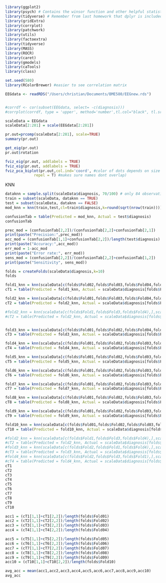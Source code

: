 ```r
library(ggplot2)
library(psych) # Contains the winsor function and other helpful statistical tools
library(tidyverse) # Remember from last homework that dplyr is included in tidyverse
library(gridExtra)
library(corrplot)
library(patchwork)
library(utils)
library(factoextra)
library(tidyverse)
library(MASS)
library(ROCR)
library(caret)
library(gmodels)
library(caTools)
library(class)

set.seed(580)
library(RColorBrewer) #easier to see correlation matrix
```


```r
EEGdata <- readRDS("/Users/christian/Documents/BME580/EEGnew.rds")


#corrdf <- cor(subset(EEGdata, select= -c(diagnosis)))
#corrplot(corrdf, type = 'upper', method='number',tl.col="black", tl.srt=45, title='Correlation of EEG Data', mar=c(0,0,1,0), col=brewer.pal(n=10,name="RdBu"))
```

```r
scaleData = EEGdata
scaleData[2:281] = scale(EEGdata[2:281])
```

```r
pr.out=prcomp(scaleData[2:281], scale=TRUE)
summary(pr.out)
```

```r
get_eig(pr.out)
pr.out$rotation
```

```r
fviz_eig(pr.out, addlabels = TRUE)
fviz_eig(pr.out, addlabels = TRUE)
fviz_pca_biplot(pr.out,col.ind='coord', #color of dots depends on size of loading
             repel = T) #makes sure names dont overlap)
```

KNN

```r
dataknn = sample.split(scaleData$diagnosis, 70/100) # only 84 observations so small
train = subset(scaleData, dataknn == TRUE)
test = subset(scaleData, dataknn == FALSE)
mod_knn = knn(train,test,cl=train$diagnosis,k=round(sqrt(nrow(train))))

confusionTab = table(Predicted = mod_knn, Actual = test$diagnosis)
confusionTab
```

```r
prec_mod = (confusionTab[2,2])/(confusionTab[2,2]+confusionTab[2,1])
print(paste("Precision:",prec_mod))
acc_mod = (confusionTab[1,1]+confusionTab[2,2])/length(test$diagnosis)
print(paste("Accuracy:",acc_mod))
err_mod = 1-acc_mod
print(paste("Error rate:", err_mod))
sens_mod = (confusionTab[2,2])/(confusionTab[2,2]+confusionTab[1,2])
print(paste("Sensitivity", sens_mod))
```

```r
folds = createFolds(scaleData$diagnosis,k=10)
folds

fold1_knn = knn(scaleData[c(folds$Fold02,folds$Fold03,folds$Fold04,folds$Fold05,folds$Fold06,folds$Fold07,folds$Fold08,folds$Fold09,folds$Fold10),],scaleData[folds$Fold01,],cl=scaleData$diagnosis[c(folds$Fold02,folds$Fold03,folds$Fold04,folds$Fold05,folds$Fold06,folds$Fold07,folds$Fold08,folds$Fold09,folds$Fold10)],k=round(sqrt(length(folds$Fold01))))
cT1 = table(Predicted = fold1_knn, Actual = scaleData$diagnosis[folds$Fold01])

fold2_knn = knn(scaleData[c(folds$Fold01,folds$Fold03,folds$Fold04,folds$Fold05,folds$Fold06,folds$Fold07,folds$Fold08,folds$Fold09,folds$Fold10),],scaleData[folds$Fold02,],cl=scaleData$diagnosis[c(folds$Fold01,folds$Fold03,folds$Fold04,folds$Fold05,folds$Fold06,folds$Fold07,folds$Fold08,folds$Fold09,folds$Fold10)],k=round(sqrt(length(folds$Fold02))))
cT2 = table(Predicted = fold2_knn, Actual = scaleData$diagnosis[folds$Fold02])

#fold2_knn = knn(scaleData[c(folds$Fold1,folds$Fold3,folds$Fold4),],scaleData[folds$Fold2,],cl=scaleData$diagnosis[c(folds$Fold1,folds$Fold3,folds$Fold4)],k=round(sqrt(length(folds$Fold2))))
#cT2 = table(Predicted = fold2_knn, Actual = scaleData$diagnosis[folds$Fold2])


fold3_knn = knn(scaleData[c(folds$Fold01,folds$Fold02,folds$Fold04,folds$Fold05,folds$Fold06,folds$Fold07,folds$Fold08,folds$Fold09,folds$Fold10),],scaleData[folds$Fold03,],cl=scaleData$diagnosis[c(folds$Fold01,folds$Fold02,folds$Fold04,folds$Fold05,folds$Fold06,folds$Fold07,folds$Fold08,folds$Fold09,folds$Fold10)],k=round(sqrt(length(folds$Fold03))))
cT3 = table(Predicted = fold3_knn, Actual = scaleData$diagnosis[folds$Fold03])

fold4_knn = knn(scaleData[c(folds$Fold01,folds$Fold02,folds$Fold03,folds$Fold05,folds$Fold06,folds$Fold07,folds$Fold08,folds$Fold09,folds$Fold10),],scaleData[folds$Fold04,],cl=scaleData$diagnosis[c(folds$Fold01,folds$Fold02,folds$Fold03,folds$Fold05,folds$Fold06,folds$Fold07,folds$Fold08,folds$Fold09,folds$Fold10)],k=round(sqrt(length(folds$Fold04))))
cT4 = table(Predicted = fold4_knn, Actual = scaleData$diagnosis[folds$Fold04])

fold5_knn = knn(scaleData[c(folds$Fold01,folds$Fold02,folds$Fold03,folds$Fold04,folds$Fold06,folds$Fold07,folds$Fold08,folds$Fold09,folds$Fold10),],scaleData[folds$Fold05,],cl=scaleData$diagnosis[c(folds$Fold01,folds$Fold02,folds$Fold03,folds$Fold04,folds$Fold06,folds$Fold07,folds$Fold08,folds$Fold09,folds$Fold10)],k=round(sqrt(length(folds$Fold05))))
cT5 = table(Predicted = fold5_knn, Actual = scaleData$diagnosis[folds$Fold05])

fold6_knn = knn(scaleData[c(folds$Fold01,folds$Fold02,folds$Fold03,folds$Fold04,folds$Fold05,folds$Fold07,folds$Fold08,folds$Fold09,folds$Fold10),],scaleData[folds$Fold06,],cl=scaleData$diagnosis[c(folds$Fold01,folds$Fold02,folds$Fold03,folds$Fold04,folds$Fold05,folds$Fold07,folds$Fold08,folds$Fold09,folds$Fold10)],k=round(sqrt(length(folds$Fold06))))
cT6 = table(Predicted = fold6_knn, Actual = scaleData$diagnosis[folds$Fold06])

fold7_knn = knn(scaleData[c(folds$Fold01,folds$Fold02,folds$Fold03,folds$Fold04,folds$Fold05,folds$Fold06,folds$Fold08,folds$Fold09,folds$Fold10),],scaleData[folds$Fold07,],cl=scaleData$diagnosis[c(folds$Fold01,folds$Fold02,folds$Fold03,folds$Fold04,folds$Fold05,folds$Fold06,folds$Fold08,folds$Fold09,folds$Fold10)],k=round(sqrt(length(folds$Fold07))))
cT7 = table(Predicted = fold7_knn, Actual = scaleData$diagnosis[folds$Fold07])

fold8_knn = knn(scaleData[c(folds$Fold01,folds$Fold02,folds$Fold03,folds$Fold04,folds$Fold05,folds$Fold06,folds$Fold07,folds$Fold09,folds$Fold10),],scaleData[folds$Fold08,],cl=scaleData$diagnosis[c(folds$Fold01,folds$Fold02,folds$Fold03,folds$Fold04,folds$Fold05,folds$Fold06,folds$Fold07,folds$Fold09,folds$Fold10)],k=round(sqrt(length(folds$Fold08))))
cT8 = table(Predicted = fold8_knn, Actual = scaleData$diagnosis[folds$Fold08])

fold9_knn = knn(scaleData[c(folds$Fold01,folds$Fold02,folds$Fold03,folds$Fold04,folds$Fold05,folds$Fold06,folds$Fold07,folds$Fold08,folds$Fold10),],scaleData[folds$Fold09,],cl=scaleData$diagnosis[c(folds$Fold01,folds$Fold02,folds$Fold03,folds$Fold04,folds$Fold05,folds$Fold06,folds$Fold07,folds$Fold08,folds$Fold10)],k=round(sqrt(length(folds$Fold09))))
cT9 = table(Predicted = fold9_knn, Actual = scaleData$diagnosis[folds$Fold09])

fold10_knn = knn(scaleData[c(folds$Fold01,folds$Fold02,folds$Fold03,folds$Fold04,folds$Fold05,folds$Fold06,folds$Fold07,folds$Fold08,folds$Fold09),],scaleData[folds$Fold10,],cl=scaleData$diagnosis[c(folds$Fold01,folds$Fold02,folds$Fold03,folds$Fold04,folds$Fold05,folds$Fold06,folds$Fold07,folds$Fold08,folds$Fold09)],k=round(sqrt(length(folds$Fold10))))
cT10 = table(Predicted = fold10_knn, Actual = scaleData$diagnosis[folds$Fold10])

#fold2_knn = knn(scaleData[c(folds$Fold1,folds$Fold3,folds$Fold4),],scaleData[folds$Fold2,],cl=scaleData$diagnosis[c(folds$Fold1,folds$Fold3,folds$Fold4)],k=round(sqrt(length(folds$Fold2))))
#cT2 = table(Predicted = fold2_knn, Actual = scaleData$diagnosis[folds$Fold2])
#fold3_knn = knn(scaleData[c(folds$Fold2,folds$Fold1,folds$Fold4),],scaleData[folds$Fold3,],cl=scaleData$diagnosis[c(folds$Fold2,folds$Fold1,folds$Fold4)],k=round(sqrt(length(folds$Fold3))))
#cT3 = table(Predicted = fold3_knn, Actual = scaleData$diagnosis[folds$Fold3])
#fold4_knn = knn(scaleData[c(folds$Fold2,folds$Fold3,folds$Fold1),],scaleData[folds$Fold4,],cl=scaleData$diagnosis[c(folds$Fold2,folds$Fold3,folds$Fold1)],k=round(sqrt(length(folds$Fold4))))
#cT4 = table(Predicted = fold4_knn, Actual = scaleData$diagnosis[folds$Fold4])
cT1
cT2
cT3
cT4
cT5
cT6
cT7
cT8
cT9
cT10

acc1 = (cT1[1,1]+cT1[2,2])/length(folds$Fold01)
acc2 = (cT2[1,1]+cT2[2,2])/length(folds$Fold02)
acc3 = (cT3[1,1]+cT3[2,2])/length(folds$Fold03)
acc4 = (cT4[1,1]+cT4[2,2])/length(folds$Fold04)

acc5 = (cT5[1,1]+cT5[2,2])/length(folds$Fold05)
acc6 = (cT6[1,1]+cT6[2,2])/length(folds$Fold06)
acc7 = (cT7[1,1]+cT7[2,2])/length(folds$Fold07)
acc8 = (cT8[1,1]+cT8[2,2])/length(folds$Fold08)
acc9 = (cT9[1,1]+cT9[2,2])/length(folds$Fold09)
acc10 = (cT10[1,1]+cT10[2,2])/length(folds$Fold10)

avg_acc = mean(acc1,acc2,acc3,acc4,acc5,acc6,acc7,acc8,acc9,acc10)
avg_acc
```

